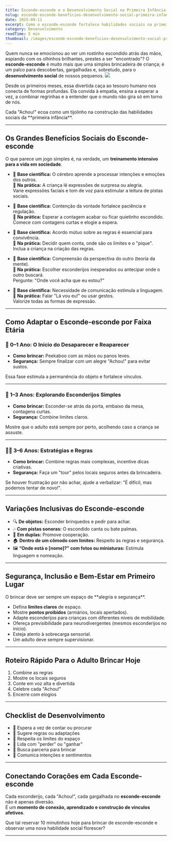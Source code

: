 ```yaml
---
title: Esconde-esconde e o Desenvolvimento Social na Primeira Infância
nslug: esconde-esconde-beneficios-desenvolvimento-social-primeira-infancia
date: 2025-09-11
excerpt: Como o esconde-esconde fortalece habilidades sociais na primeira infância — como combinar regras, esperar a vez, negociar e desenvolver empatia — com ideias práticas para famílias e educadores.
category: Desenvolvimento
readTime: 5 min
thumbnail: /images/esconde-esconde-beneficios-desenvolvimento-social-primeira-infancia.png
---
```




Quem nunca se emocionou ao ver um rostinho escondido atrás das mãos, espiando com os olhinhos brilhantes, prestes a ser "encontrado"? O **esconde-esconde** é muito mais que uma simples brincadeira de criança; é um palco para descobertas, gargalhadas e, sobretudo, para o **desenvolvimento social** de nossos pequenos.
<Image src= "/images/esconde-esconde-beneficios-desenvolvimento-social-primeira-infancia.png" />

Desde os primeiros meses, essa divertida caça ao tesouro humano nos conecta de formas profundas. Ela convida à empatia, ensina a esperar a vez, a combinar regrinhas e a entender que o mundo não gira só em torno de nós.  

<Callout type="tip" icon="💡">
Cada "Achou!" ecoa como um tijolinho na construção das habilidades sociais da **primeira infância**.
</Callout>

---

## Os Grandes Benefícios Sociais do Esconde-esconde

O que parece um jogo simples é, na verdade, um **treinamento intensivo para a vida em sociedade**.  

- 🧠 **Base científica:** O cérebro aprende a processar intenções e emoções dos outros.  
  🤝 **Na prática:** A criança lê expressões de surpresa ou alegria.  
  <Tip icon="🎭">Varie expressões faciais e tom de voz para estimular a leitura de pistas sociais.</Tip>  

- 🧠 **Base científica:** Contenção da vontade fortalece paciência e regulação.  
  🤝 **Na prática:** Esperar a contagem acabar ou ficar quietinho escondido.  
  <Tip icon="⏳">Comece com contagens curtas e elogie a espera.</Tip>  

- 🧠 **Base científica:** Acordo mútuo sobre as regras é essencial para convivência.  
  🤝 **Na prática:** Decidir quem conta, onde são os limites e o "pique".  
  <Tip icon="📜">Inclua a criança na criação das regras.</Tip>  

- 🧠 **Base científica:** Compreensão da perspectiva do outro (teoria da mente).  
  🤝 **Na prática:** Escolher esconderijos inesperados ou antecipar onde o outro buscará.  
  <Tip icon="❓">Pergunte: "Onde você acha que eu estou?"</Tip>  

- 🧠 **Base científica:** Necessidade de comunicação estimula a linguagem.  
  🤝 **Na prática:** Falar "Lá vou eu!" ou usar gestos.  
  <Tip icon="🗣️">Valorize todas as formas de expressão.</Tip>  

---

## Como Adaptar o Esconde-esconde por Faixa Etária

### 👶 0–1 Ano: O Início do Desaparecer e Reaparecer
- **Como brincar:** Peekaboo com as mãos ou panos leves.  
- **Segurança:** Sempre finalizar com um alegre "Achou!" para evitar sustos.  

<Info icon="🧠">
Essa fase estimula a permanência do objeto e fortalece vínculos.
</Info>

---

### 🧒 1–3 Anos: Explorando Esconderijos Simples
- **Como brincar:** Esconder-se atrás da porta, embaixo da mesa, contagens curtas.  
- **Segurança:** Combine limites claros.  

<Callout type="safety" icon="🛡️">
Mostre que o adulto está sempre por perto, acolhendo caso a criança se assuste.
</Callout>

---

### 🧑‍🎓 3–6 Anos: Estratégias e Regras
- **Como brincar:** Combine regras mais complexas, incentive dicas criativas.  
- **Segurança:** Faça um "tour" pelos locais seguros antes da brincadeira.  

<Tip icon="🤗">
Se houver frustração por não achar, ajude a verbalizar: "É difícil, mas podemos tentar de novo!".
</Tip>

---

## Variações Inclusivas do Esconde-esconde

- 🔍 **De objetos:** Esconder brinquedos e pedir para achar.  
- 🎶 **Com pistas sonoras:** O escondido canta ou bate palmas.  
- 👥 **Em duplas:** Promove cooperação.  
- 🏠 **Dentro de um cômodo com limites:** Respeito às regras e segurança.  
- 🖼️ **“Onde está o [nome]?” com fotos ou miniaturas:** Estimula linguagem e nomeação.  

---

## Segurança, Inclusão e Bem-Estar em Primeiro Lugar

<Warning icon="⚠️">
O brincar deve ser sempre um espaço de **alegria e segurança**.
</Warning>

- Defina **limites claros** de espaço.  
- Mostre **pontos proibidos** (armários, locais apertados).  
- Adapte esconderijos para crianças com diferentes níveis de mobilidade.  
- Ofereça previsibilidade para neurodivergentes (mesmos esconderijos no início).  
- Esteja atento à sobrecarga sensorial.  
- Um adulto deve sempre supervisionar.  

---

## Roteiro Rápido Para o Adulto Brincar Hoje

1. Combine as regras  
2. Mostre os locais seguros  
3. Conte em voz alta e divertida  
4. Celebre cada "Achou!"  
5. Encerre com elogios  

---

## Checklist de Desenvolvimento

- 👀 Espera a vez de contar ou procurar  
- 👀 Sugere regras ou adaptações  
- 👀 Respeita os limites do espaço  
- 👀 Lida com "perder" ou "ganhar"  
- 👀 Busca parceria para brincar  
- 👀 Comunica intenções e sentimentos  

---

## Conectando Corações em Cada Esconde-esconde

Cada esconderijo, cada "Achou!", cada gargalhada no **esconde-esconde** não é apenas diversão.  
É um **momento de conexão, aprendizado e construção de vínculos afetivos**.  

<Callout type="tip" icon="💛">
Que tal reservar 10 minutinhos hoje para brincar de esconde-esconde e observar uma nova habilidade social florescer?
</Callout>

---


